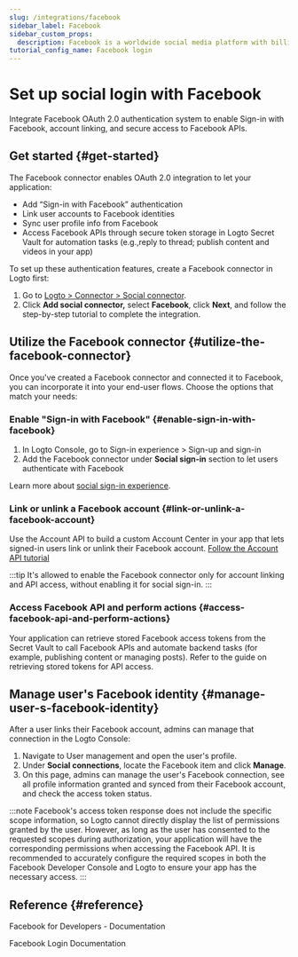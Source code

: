 ```yaml
---
slug: /integrations/facebook
sidebar_label: Facebook
sidebar_custom_props:
  description: Facebook is a worldwide social media platform with billions of users.
tutorial_config_name: Facebook login
---
```




# Set up social login with Facebook

Integrate Facebook OAuth 2.0 authentication system to enable Sign-in with Facebook, account linking, and secure access to Facebook APIs.

<GuideTip />

## Get started \{#get-started}

The Facebook connector enables OAuth 2.0 integration to let your application:

- Add “Sign-in with Facebook” authentication
- Link user accounts to Facebook identities
- Sync user profile info from Facebook
- Access Facebook APIs through secure token storage in Logto Secret Vault for automation tasks (e.g.,reply to thread; publish content and videos in your app)

To set up these authentication features, create a Facebook connector in Logto first:

1. Go to [Logto > Connector > Social connector](https://cloud.logto.io/to/connectors/social).
2. Click **Add social connector,** select **Facebook**, click **Next**, and follow the step-by-step tutorial to complete the integration.

<Integration />

## Utilize the Facebook connector \{#utilize-the-facebook-connector}

Once you've created a Facebook connector and connected it to Facebook, you can incorporate it into your end-user flows. Choose the options that match your needs:

### Enable "Sign-in with Facebook" \{#enable-sign-in-with-facebook}

1. In Logto Console, go to <CloudLink to="/sign-in-experience/sign-up-and-sign-in">Sign-in experience > Sign-up and sign-in</CloudLink>
2. Add the Facebook connector under **Social sign-in** section to let users authenticate with Facebook

Learn more about [social sign-in experience](/end-user-flows/sign-up-and-sign-in/social-sign-in).

### Link or unlink a Facebook account \{#link-or-unlink-a-facebook-account}

Use the Account API to build a custom Account Center in your app that lets signed-in users link or unlink their Facebook account. [Follow the Account API tutorial](/end-user-flows/account-settings/by-account-api#link-a-new-social-connection)

:::tip
It's allowed to enable the Facebook connector only for account linking and API access, without enabling it for social sign-in.
:::

### Access Facebook API and perform actions \{#access-facebook-api-and-perform-actions}

Your application can retrieve stored Facebook access tokens from the Secret Vault to call Facebook APIs and automate backend tasks (for example, publishing content or managing posts). Refer to the guide on retrieving stored tokens for API access.

## Manage user's Facebook identity \{#manage-user-s-facebook-identity}

After a user links their Facebook account, admins can manage that connection in the Logto Console:

1. Navigate to <CloudLink to="/users">User management</CloudLink> and open the user's profile.
2. Under **Social connections**, locate the Facebook item and click **Manage**.
3. On this page, admins can manage the user's Facebook connection, see all profile information granted and synced from their Facebook account, and check the access token status.

:::note
Facebook's access token response does not include the specific scope information, so Logto cannot directly display the list of permissions granted by the user. However, as long as the user has consented to the requested scopes during authorization, your application will have the corresponding permissions when accessing the Facebook API. It is recommended to accurately configure the required scopes in both the Facebook Developer Console and Logto to ensure your app has the necessary access.
:::

## Reference \{#reference}

<Url href="https://developers.facebook.com/docs/">Facebook for Developers - Documentation</Url>

<Url href="https://developers.facebook.com/docs/facebook-login">Facebook Login Documentation</Url>
